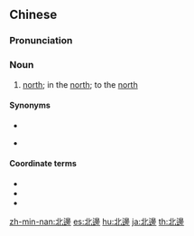 {{also|北边}}
==Chinese==
{{zh-forms|s=北边}}

===Pronunciation===
{{zh-pron
|m=běibiān,er=y,ertl=y
|c=bak1 bin1
|h=pfs=pet-piên
|ma=y
|cat=n
}}

===Noun===
{{zh-noun}}

# [[north]]; in the [[north]]; to the [[north]]

====Synonyms====
* {{zh-l|北面}}
* {{qualifier|Min Nan}} {{zh-l|北爿|[[pak-pêng]]}}

====Coordinate terms====
* {{zh-l|東邊}}
* {{zh-l|南邊}}
* {{zh-l|西邊}}

{{zh-cat|Beginning}}

[[zh-min-nan:北邊]]
[[es:北邊]]
[[hu:北邊]]
[[ja:北邊]]
[[th:北邊]]